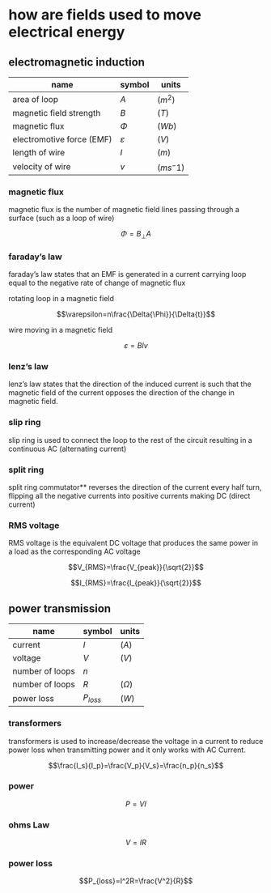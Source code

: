 # how are fields used to move electrical energy

## electromagnetic induction

| name                      | symbol        | units     |
| ------------------------- | ------------- | --------- |
| area of loop              | $A$           | $(m^2)$   |
| magnetic field strength   | $B$           | $(T)$     |
| magnetic flux             | $\Phi$        | $(Wb)$    |
| electromotive force (EMF) | $\varepsilon$ | $(V)$     |
| length of wire            | $l$           | $(m)$     |
| velocity of wire          | $v$           | $(ms^-1)$ |

### magnetic flux

magnetic flux is the number of magnetic field lines passing through a surface (such as a loop of wire)

$$\Phi=B_\perp{A}$$

### faraday's law

faraday's law states that an EMF is generated in a current carrying loop equal to the negative rate of change of magnetic flux

rotating loop in a magnetic field

$$\varepsilon=n\frac{\Delta{\Phi}}{\Delta{t}}$$

wire moving in a magnetic field

$$\varepsilon=Blv$$

### lenz's law

lenz's law states that the direction of the induced current is such that the magnetic field of the current opposes the direction of the change in magnetic field.

### slip ring

slip ring is used to connect the loop to the rest of the circuit resulting in a continuous AC (alternating current)

### split ring

split ring commutator** reverses the direction of the current every half turn, flipping all the negative currents into positive currents making DC (direct current)

### RMS voltage

RMS voltage is the equivalent DC voltage that produces the same power in a load as the corresponding AC voltage

$$V_{RMS}=\frac{V_{peak}}{\sqrt{2}}$$

$$I_{RMS}=\frac{I_{peak}}{\sqrt{2}}$$

## power transmission

| name            | symbol     | units      |
| --------------- | ---------- | ---------- |
| current         | $I$        | $(A)$      |
| voltage         | $V$        | $(V)$      |
| number of loops | $n$        |            |
| number of loops | $R$        | $(\Omega)$ |
| power loss      | $P_{loss}$ | $(W)$      |

### transformers

transformers is used to increase/decrease the voltage in a current to reduce power loss when transmitting power and it only works with AC Current.

$$\frac{I_s}{I_p}=\frac{V_p}{V_s}=\frac{n_p}{n_s}$$

### power

$$P=VI$$

### ohms Law

$$V=IR$$

### power loss

$$P_{loss}=I^2R=\frac{V^2}{R}$$

